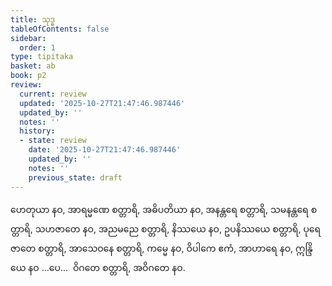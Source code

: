 ```yaml
---
title: သုဒ္ဓ
tableOfContents: false
sidebar:
  order: 1
type: tipitaka
basket: ab
book: p2
review:
  current: review
  updated: '2025-10-27T21:47:46.987446'
  updated_by: ''
  notes: ''
  history:
  - state: review
    date: '2025-10-27T21:47:46.987446'
    updated_by: ''
    notes: ''
    previous_state: draft
---
```



<ReviewStatus review={frontmatter.review} showDetails={true} />

<HypothesisAnnotation frontmatter={frontmatter} />

<DynamicBreadcrumb />

<Division number="46" book="p2" e="ch" v="38" p="383">

<Paragraph number="3935" book="p2">
ဟေတုယာ နဝ, အာရမ္မဏေ စတ္တာရိ, အဓိပတိယာ နဝ, အနန္တရေ စတ္တာရိ, သမနန္တရေ စတ္တာရိ, သဟဇာတေ နဝ, အညမညေ စတ္တာရိ, နိဿယေ နဝ, ဥပနိဿယေ စတ္တာရိ, ပုရေဇာတေ စတ္တာရိ, အာသေဝနေ စတ္တာရိ, ကမ္မေ နဝ, ဝိပါကေ ဧကံ, အာဟာရေ နဝ, ဣန္ဒြိယေ နဝ …ပေ…  ဝိဂတေ စတ္တာရိ, အဝိဂတေ နဝ.
</Paragraph>
</Division>